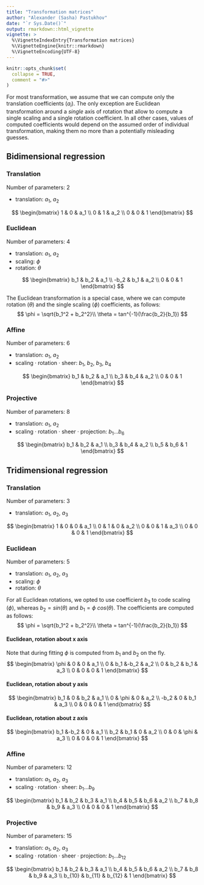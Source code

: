 ---
title: "Transformation matrices"
author: "Alexander (Sasha) Pastukhov"
date: "`r Sys.Date()`"
output: rmarkdown::html_vignette
vignette: >
  %\VignetteIndexEntry{Transformation matrices}
  %\VignetteEngine{knitr::rmarkdown}
  %\VignetteEncoding{UTF-8}
---

```{r setup, include = FALSE}
knitr::opts_chunk$set(
  collapse = TRUE,
  comment = "#>"
)
````

For most transformation, we assume that we can compute only the translation coefficients ($a_i$). The only exception are Euclidean transformation around a _single_ axis of rotation that allow to compute a single scaling and a single rotation coefficient. In all other cases, values of computed coefficients would depend on the assumed order of individual transformation, making them no more than a potentially misleading guesses.

## Bidimensional regression

### Translation

Number of parameters: 2

* translation: $a_1$, $a_2$

$$
\begin{bmatrix}
 1 & 0 & a_1 \\
 0 & 1 & a_2 \\
 0 & 0 & 1
\end{bmatrix}
$$

### Euclidean

Number of parameters: 4

* translation: $a_1$, $a_2$
* scaling: $\phi$
* rotation: $\theta$

$$
\begin{bmatrix}
 b_1 & b_2 & a_1 \\
-b_2 & b_1 & a_2 \\
 0   & 0   & 1
\end{bmatrix}
$$

The Euclidean transformation is a special case, where we can compute rotation ($\theta$) and the single scaling ($\phi$) coefficients, as follows:
$$
\phi = \sqrt{b_1^2 + b_2^2}\\
\theta = tan^{-1}(\frac{b_2}{b_1})
$$

### Affine

Number of parameters: 6

* translation: $a_1$, $a_2$
* scaling · rotation · sheer: $b_1$, $b_2$, $b_3$, $b_4$

$$
\begin{bmatrix}
 b_1 & b_2 & a_1 \\
 b_3 & b_4 & a_2 \\
 0   & 0   & 1
\end{bmatrix}
$$

### Projective

Number of parameters: 8

* translation: $a_1$, $a_2$
* scaling · rotation · sheer · projection: $b_1$...$b_6$

$$
\begin{bmatrix}
 b_1 & b_2 & a_1 \\
 b_3 & b_4 & a_2 \\
 b_5 & b_6 & 1
\end{bmatrix}
$$

## Tridimensional regression

### Translation

Number of parameters: 3

* translation: $a_1$, $a_2$, $a_3$

$$
\begin{bmatrix}
 1 & 0 & 0 & a_1 \\
 0 & 1 & 0 & a_2 \\
 0 & 0 & 1 & a_3 \\
 0 & 0 & 0 & 1
\end{bmatrix}
$$

### Euclidean

Number of parameters: 5

* translation: $a_1$, $a_2$, $a_3$
* scaling: $\phi$
* rotation: $\theta$

For all Euclidean rotations, we opted to use coefficient $b_3$ to code scaling ($\phi$), whereas $b_2 = sin(\theta)$ and $b_1=\phi~  cos(\theta)$. The coefficients are computed as follows:
$$
\phi = \sqrt{b_1^2 + b_2^2}\\
\theta = tan^{-1}(\frac{b_2}{b_1})
$$

#### Euclidean, rotation about x axis

Note that during fitting $\phi$ is computed from $b_1$ and $b_2$ on the fly.
$$
\begin{bmatrix}
 \phi & 0   & 0   & a_1 \\
 0    & b_1 &-b_2 & a_2 \\
 0    & b_2 & b_1 & a_3 \\
 0    & 0   & 0   & 1
\end{bmatrix}
$$


#### Euclidean, rotation about y axis

$$
\begin{bmatrix}
 b_1 & 0    & b_2 & a_1 \\
 0   & \phi & 0   & a_2 \\
-b_2 & 0    & b_1 & a_3 \\
 0   & 0    &  0   & 1
\end{bmatrix}
$$

#### Euclidean, rotation about z axis

$$
\begin{bmatrix}
 b_1 &-b_2 & 0    & a_1 \\
 b_2 & b_1 & 0    & a_2 \\
 0   & 0   & \phi & a_3 \\
 0   & 0   &  0   & 1
\end{bmatrix}
$$

### Affine

Number of parameters: 12

* translation: $a_1$, $a_2$,  $a_3$
* scaling · rotation · sheer: $b_1$...$b_9$


$$
\begin{bmatrix}
 b_1 & b_2 & b_3 & a_1 \\
 b_4 & b_5 & b_6 & a_2 \\
 b_7 & b_8 & b_9 & a_3 \\
 0   & 0   &  0   & 1
\end{bmatrix}
$$

### Projective

Number of parameters: 15

* translation: $a_1$, $a_2$,  $a_3$
* scaling · rotation · sheer · projection: $b_1$...$b_12$


$$
\begin{bmatrix}
 b_1    & b_2    & b_3    & a_1 \\
 b_4    & b_5    & b_6    & a_2 \\
 b_7    & b_8    & b_9    & a_3 \\
 b_{10} & b_{11} & b_{12} & 1
\end{bmatrix}
$$

